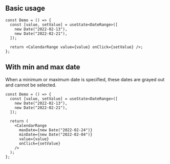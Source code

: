 
## Basic usage

<Preview>
  <DemoCalendarRange />
</Preview>

```tsx sandbox
const Demo = () => {
  const [value, setValue] = useState<DateRange>([
    new Date("2022-02-13"),
    new Date("2022-02-21"),
  ]);

  return <CalendarRange value={value} onClick={setValue} />;
};
```

## With min and max date

When a minimum or maximum date is specified, these dates are grayed out and cannot be selected.

<Preview>
  <DemoCalendarRange
    maxDate={new Date("2022-02-24")}
    minDate={new Date("2022-02-04")}
  />
</Preview>

```tsx sandbox
const Demo = () => {
  const [value, setValue] = useState<DateRange>([
    new Date("2022-02-13"),
    new Date("2022-02-21"),
  ]);

  return (
    <CalendarRange
      maxDate={new Date("2022-02-24")}
      minDate={new Date("2022-02-04")}
      value={value}
      onClick={setValue}
    />
  );
};
```
